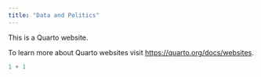 ```yaml
---
title: "Data and Politics"
---
```


This is a Quarto website.

To learn more about Quarto websites visit <https://quarto.org/docs/websites>.

```r
1 + 1
```
